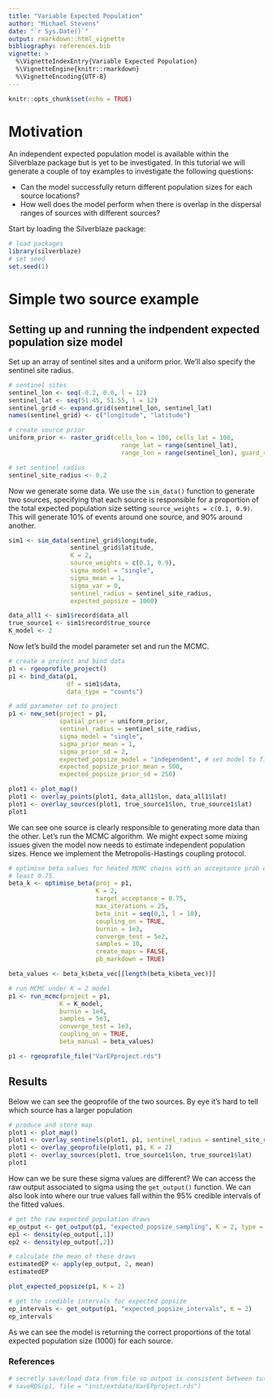 ```yaml
---
title: "Variable Expected Population"
author: "Michael Stevens"
date: "`r Sys.Date()`"
output: rmarkdown::html_vignette
bibliography: references.bib
vignette: >
  %\VignetteIndexEntry{Variable Expected Population}
  %\VignetteEngine{knitr::rmarkdown}
  %\VignetteEncoding{UTF-8}
---
```


```r
knitr::opts_chunk$set(echo = TRUE)
```

# Motivation

An independent expected population model is available within the Silverblaze package but is yet to be investigated. In this tutorial we will generate a couple of toy examples to investigate the following questions:

* Can the model successfully return different population sizes for each source locations?
* How well does the model perform when there is overlap in the dispersal ranges of sources with different sources?        

Start by loading the Silverblaze package:

```r
# load packages
library(silverblaze)
# set seed
set.seed(1)
```

# Simple two source example

## Setting up and running the indpendent expected population size model

Set up an array of sentinel sites and a uniform prior. We'll also specify the sentinel site radius. 

```r
# sentinel sites
sentinel_lon <- seq(-0.2, 0.0, l = 12)
sentinel_lat <- seq(51.45, 51.55, l = 12)
sentinel_grid <- expand.grid(sentinel_lon, sentinel_lat)
names(sentinel_grid) <- c("longitude", "latitude")

# create source prior
uniform_prior <- raster_grid(cells_lon = 100, cells_lat = 100,
                               range_lat = range(sentinel_lat),
                               range_lon = range(sentinel_lon), guard_rail = 0.5)

# set sentinel radius                               
sentinel_site_radius <- 0.2                               
```

Now we generate some data. We use the `sim_data()` function to generate two sources, specifying that each source is responsible for a proportion of the total expected population size setting `source_weights = c(0.1, 0.9)`. This will generate 10\% of events around one source, and 90\% around another. 

```r
sim1 <- sim_data(sentinel_grid$longitude,
                 sentinel_grid$latitude,
                 K = 2,
                 source_weights = c(0.1, 0.9),
                 sigma_model = "single",
                 sigma_mean = 1,      
                 sigma_var = 0,         
                 sentinel_radius = sentinel_site_radius,
                 expected_popsize = 1000)

data_all1 <- sim1$record$data_all
true_source1 <- sim1$record$true_source
K_model <- 2
```

Now let's build the model parameter set and run the MCMC.

```r
# create a project and bind data
p1 <- rgeoprofile_project()
p1 <- bind_data(p1,
                df = sim1$data,
                data_type = "counts")

# add parameter set to project
p1 <- new_set(project = p1,
              spatial_prior = uniform_prior,
              sentinel_radius = sentinel_site_radius,
              sigma_model = "single",
              sigma_prior_mean = 1,
              sigma_prior_sd = 2,
              expected_popsize_model = "independent", # set model to fit independent EP
              expected_popsize_prior_mean = 500,
              expected_popsize_prior_sd = 250)

plot1 <- plot_map()
plot1 <- overlay_points(plot1, data_all1$lon, data_all1$lat)
plot1 <- overlay_sources(plot1, true_source1$lon, true_source1$lat)
plot1
```

We can see one source is clearly responsible to generating more data than the other. Let's run the MCMC algorithm. We might expect some mixing issues given the model now needs to estimate independent population sizes. Hence we implement the Metropolis-Hastings coupling protocol. 

```r
# optimise beta values for heated MCMC chains with an acceptance prob of at 
# least 0.75.  
beta_k <- optimise_beta(proj = p1, 
                        K = 2, 
                        target_acceptance = 0.75, 
                        max_iterations = 25,
                        beta_init = seq(0,1, l = 10), 
                        coupling_on = TRUE,
                        burnin = 1e3,
                        converge_test = 5e2,
                        samples = 10,
                        create_maps = FALSE,
                        pb_markdown = TRUE)

beta_values <- beta_k$beta_vec[[length(beta_k$beta_vec)]]

# run MCMC under K = 2 model
p1 <- run_mcmc(project = p1,
              K = K_model,
              burnin = 1e4,
              samples = 5e3,
              converge_test = 1e3,
              coupling_on = TRUE, 
              beta_manual = beta_values)
```
```r
p1 <- rgeoprofile_file("VarEPproject.rds")
```

## Results

Below we can see the geoprofile of the two sources. By eye it's hard to tell which source has a larger population

```r
# produce and store map
plot1 <- plot_map()
plot1 <- overlay_sentinels(plot1, p1, sentinel_radius = sentinel_site_radius)
plot1 <- overlay_geoprofile(plot1, p1, K = 2)
plot1 <- overlay_sources(plot1, true_source1$lon, true_source1$lat)
plot1
```

How can we be sure these sigma values are different? We can access the raw output associated to sigma using the `get_output()` function. We can also look into where our true values fall within the 95% credible intervals of the fitted values.

```r
# get the raw expected population draws
ep_output <- get_output(p1, "expected_popsize_sampling", K = 2, type = "raw")
ep1 <- density(ep_output[,1])
ep2 <- density(ep_output[,2])

# calculate the mean of these draws
estimatedEP <- apply(ep_output, 2, mean)
estimatedEP

plot_expected_popsize(p1, K = 2)

# get the credible intervals for expected popsize
ep_intervals <- get_output(p1, "expected_popsize_intervals", K = 2)
ep_intervals
```

As we can see the model is returning the correct proportions of the total expected population size (1000) for each source.

### References

```r
# secretly save/load data from file so output is consistent between tutorials
# saveRDS(p1, file = "inst/extdata/VarEPproject.rds")
```
